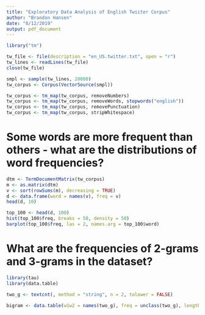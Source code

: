 ---
title: "Exploratory Data Analysis of English Twiiter Corpus"
author: "Brandon Hansen"
date: "8/12/2019"
output: pdf_document
---
```{r}
library("tm")
```


```{r}
tw_file <- file(description = "en_US.twitter.txt", open = "r")
tw_lines <- readLines(tw_file)
close(tw_file)
```
```{r}
smpl <- sample(tw_lines, 20000)
tw_corpus <- Corpus(VectorSource(smpl))
```

```{r}
tw_corpus <- tm_map(tw_corpus, removeNumbers)
tw_corpus <- tm_map(tw_corpus, removeWords, stopwords("english"))
tw_corpus <- tm_map(tw_corpus, removePunctuation)
tw_corpus <- tm_map(tw_corpus, stripWhitespace)
```

# Some words are more frequent than others - what are the distributions of word frequencies? 

```{r}
dtm <- TermDocumentMatrix(tw_corpus)
m <- as.matrix(dtm)
v <- sort(rowSums(m), decreasing = TRUE)
d <- data.frame(word = names(v), freq = v)
head(d, 10)
```

```{r}
top_100 <- head(d, 100)
hist(top_100$freq, breaks = 50, density = 50)
barplot(top_100$freq, las = 2, names.arg = top_100$word)
```

# What are the frequencies of 2-grams and 3-grams in the dataset? 

```{r}
library(tau) 
library(data.table)

two_g <- textcnt(, method = "string", n = 2, tolower = FALSE)

bigram <- data.table(w1w2 = names(two_g), freq = unclass(two_g), length = nchar(names(two_g)))


```

